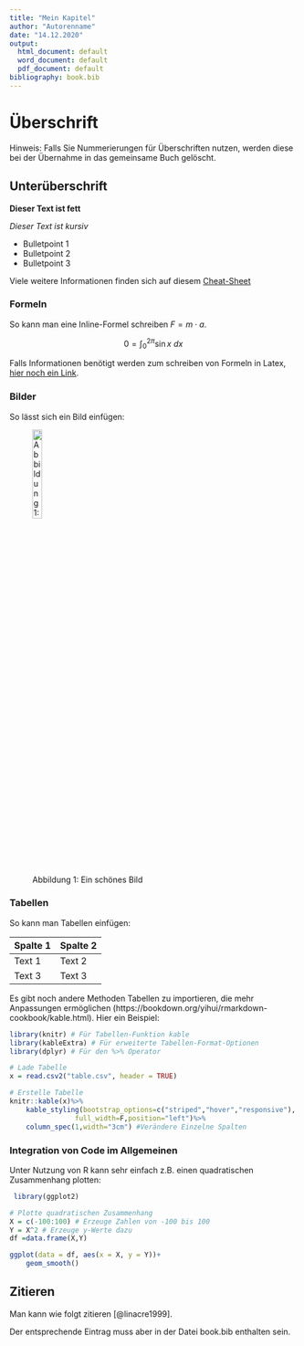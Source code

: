 ```yaml
---
title: "Mein Kapitel"
author: "Autorenname"
date: "14.12.2020"
output:
  html_document: default
  word_document: default
  pdf_document: default
bibliography: book.bib
---
```



# Überschrift 
Hinweis: Falls Sie Nummerierungen für Überschriften nutzen, werden diese bei der Übernahme in das gemeinsame Buch gelöscht.

## Unterüberschrift

**Dieser Text ist fett**

*Dieser Text ist kursiv*

* Bulletpoint 1
* Bulletpoint 2
* Bulletpoint 3

Viele weitere Informationen finden sich auf diesem [Cheat-Sheet](https://raw.githubusercontent.com/rstudio/cheatsheets/master/rmarkdown-2.0.pdf)

### Formeln
So kann man eine Inline-Formel schreiben $F = m \cdot a$.

$$ 0 = \int_0^{2\pi} \sin x~dx$$


Falls Informationen benötigt werden zum schreiben von Formeln in Latex, [hier noch ein Link](https://www.grund-wissen.de/informatik/latex/mathematischer-formelsatz.html).

### Bilder
So lässt sich ein Bild einfügen: 

![Abbildung 1: Ein schönes Bild](logo.png){width=20%}

### Tabellen
So kann man Tabellen einfügen:

Spalte 1      | Spalte 2
--------------| ---------
Text 1        | Text 2
Text 3        | Text 3

Es gibt noch andere Methoden Tabellen zu importieren, die mehr Anpassungen ermöglichen
(https://bookdown.org/yihui/rmarkdown-cookbook/kable.html). Hier ein Beispiel:

```r
library(knitr) # Für Tabellen-Funktion kable
library(kableExtra) # Für erweiterte Tabellen-Format-Optionen
library(dplyr) # Für den %>% Operator

# Lade Tabelle
x = read.csv2("table.csv", header = TRUE)

# Erstelle Tabelle
knitr::kable(x)%>%
    kable_styling(bootstrap_options=c("striped","hover","responsive"),
                full_width=F,position="left")%>%
    column_spec(1,width="3cm") #Verändere Einzelne Spalten

```


### Integration von Code im Allgemeinen

Unter Nutzung von R kann sehr einfach z.B. einen quadratischen Zusammenhang plotten:

```r
 library(ggplot2)

# Plotte quadratischen Zusammenhang
X = c(-100:100) # Erzeuge Zahlen von -100 bis 100
Y = X^2 # Erzeuge y-Werte dazu
df =data.frame(X,Y)

ggplot(data = df, aes(x = X, y = Y))+
    geom_smooth()

```

## Zitieren
Man kann wie folgt zitieren [@linacre1999].

Der entsprechende Eintrag muss aber in der Datei book.bib enthalten sein.

